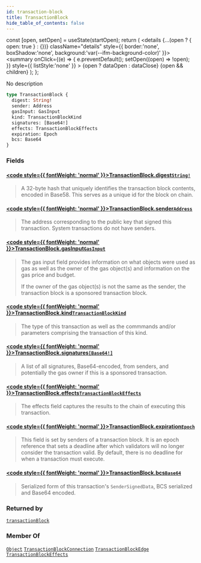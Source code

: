 ```yaml
---
id: transaction-block
title: TransactionBlock
hide_table_of_contents: false
---
```









  const [open, setOpen] = useState(startOpen);
  return (
    <details {...(open ? { open: true } : {})} className="details" style={{ border:'none', boxShadow:'none', background:'var(--ifm-background-color)' }}>
      <summary
        onClick={(e) => {
          e.preventDefault();
          setOpen((open) => !open);
        }}
        style={{ listStyle:'none' }}
      >
      {open ? dataOpen : dataClose}
      </summary>
      {open && children}
    </details>
  );
};








No description


```graphql
type TransactionBlock {
  digest: String!
  sender: Address
  gasInput: GasInput
  kind: TransactionBlockKind
  signatures: [Base64!]
  effects: TransactionBlockEffects
  expiration: Epoch
  bcs: Base64
}
```




### Fields

#### [<code style={{ fontWeight: 'normal' }}>TransactionBlock.<b>digest</b></code>](#)<Bullet />[`String!`](/references/sui-api/graphql/reference/scalars/string) <Badge class="badge badge--secondary" text="non-null"/> <Badge class="badge badge--secondary" text="scalar"/> 
> 
> 
> A 32-byte hash that uniquely identifies the transaction block contents, encoded in Base58.
> This serves as a unique id for the block on chain.
> 

#### [<code style={{ fontWeight: 'normal' }}>TransactionBlock.<b>sender</b></code>](#)<Bullet />[`Address`](/references/sui-api/graphql/reference/objects/address) <Badge class="badge badge--secondary" text="object"/> 
> 
> 
> The address corresponding to the public key that signed this transaction. System
> transactions do not have senders.
> 

#### [<code style={{ fontWeight: 'normal' }}>TransactionBlock.<b>gasInput</b></code>](#)<Bullet />[`GasInput`](/references/sui-api/graphql/reference/objects/gas-input) <Badge class="badge badge--secondary" text="object"/> 
> 
> 
> The gas input field provides information on what objects were used as gas as well as the
> owner of the gas object(s) and information on the gas price and budget.
> 
> If the owner of the gas object(s) is not the same as the sender, the transaction block is a
> sponsored transaction block.
> 

#### [<code style={{ fontWeight: 'normal' }}>TransactionBlock.<b>kind</b></code>](#)<Bullet />[`TransactionBlockKind`](/references/sui-api/graphql/reference/unions/transaction-block-kind) <Badge class="badge badge--secondary" text="union"/> 
> 
> 
> The type of this transaction as well as the commmands and/or parameters comprising the
> transaction of this kind.
> 

#### [<code style={{ fontWeight: 'normal' }}>TransactionBlock.<b>signatures</b></code>](#)<Bullet />[`[Base64!]`](/references/sui-api/graphql/reference/scalars/base-64) <Badge class="badge badge--secondary" text="list"/> <Badge class="badge badge--secondary" text="scalar"/> 
> 
> 
> A list of all signatures, Base64-encoded, from senders, and potentially the gas owner if
> this is a sponsored transaction.
> 

#### [<code style={{ fontWeight: 'normal' }}>TransactionBlock.<b>effects</b></code>](#)<Bullet />[`TransactionBlockEffects`](/references/sui-api/graphql/reference/objects/transaction-block-effects) <Badge class="badge badge--secondary" text="object"/> 
> 
> 
> The effects field captures the results to the chain of executing this transaction.
> 

#### [<code style={{ fontWeight: 'normal' }}>TransactionBlock.<b>expiration</b></code>](#)<Bullet />[`Epoch`](/references/sui-api/graphql/reference/objects/epoch) <Badge class="badge badge--secondary" text="object"/> 
> 
> 
> This field is set by senders of a transaction block. It is an epoch reference that sets a
> deadline after which validators will no longer consider the transaction valid. By default,
> there is no deadline for when a transaction must execute.
> 

#### [<code style={{ fontWeight: 'normal' }}>TransactionBlock.<b>bcs</b></code>](#)<Bullet />[`Base64`](/references/sui-api/graphql/reference/scalars/base-64) <Badge class="badge badge--secondary" text="scalar"/> 
> 
> 
> Serialized form of this transaction's `SenderSignedData`, BCS serialized and Base64 encoded.
> 



### Returned by

[`transactionBlock`](/references/sui-api/graphql/reference/queries/transaction-block)  <Badge class="badge badge--secondary" text="query"/>

### Member Of

[`Object`](/references/sui-api/graphql/reference/objects/object)  <Badge class="badge badge--secondary" text="object"/><Bullet />[`TransactionBlockConnection`](/references/sui-api/graphql/reference/objects/transaction-block-connection)  <Badge class="badge badge--secondary" text="object"/><Bullet />[`TransactionBlockEdge`](/references/sui-api/graphql/reference/objects/transaction-block-edge)  <Badge class="badge badge--secondary" text="object"/><Bullet />[`TransactionBlockEffects`](/references/sui-api/graphql/reference/objects/transaction-block-effects)  <Badge class="badge badge--secondary" text="object"/>

